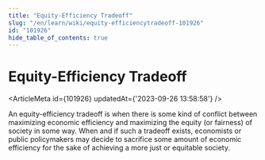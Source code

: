 ```yaml
---
title: "Equity-Efficiency Tradeoff"
slug: "/en/learn/wiki/equity-efficiencytradeoff-101926"
id: "101926"
hide_table_of_contents: true
---
```



# Equity-Efficiency Tradeoff

<ArticleMeta id={101926} updatedAt={'2023-09-26 13:58:58'} />
<div className='border-solid border-b border-t-0 my-4 border-[var(--ifm-color-gray-300)]' />

An equity-efficiency tradeoff is when there is some kind of conflict between maximizing economic efficiency and maximizing the equity (or fairness) of society in some way. When and if such a tradeoff exists, economists or public policymakers may decide to sacrifice some amount of economic efficiency for the sake of achieving a more just or equitable society.
